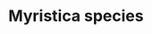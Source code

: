 ---
title: Myristica species
aka:
  - nutmeg
  - pala
  - jai patri
family_members:
  - Myristica fragrans
  - Myristica succedanea
duration_chart_title: Oral Duration of Myristica fragrans
duration_chart:
  total: 1–3 days
  onset: 3–8 hours
  coming_up: 1–4 hours
  plateau: 9–12 hours
  coming_down: 12–48 hours
  after_effects: 1–3 days
positive_effects: mood lift, increased energy, feelings of connection, sensory appreciation
neutral_effects: appetite suppression, disinhibition
negative_effects: increased heart rate, muscle tension, dangerous combinations, unpredictable or dangerous behaviour
image_location: /src/assets/Images/Myristica species/Nutmeg Siya ul haque.jpg
dosage_table:
  title: Oral Dosage of Dried Myristica fragrans Seed
  threshold: 25 mg
  light: 50 mg
  common: 200 mg
  strong: 500 mg
  heavy: 1+ g
--- 